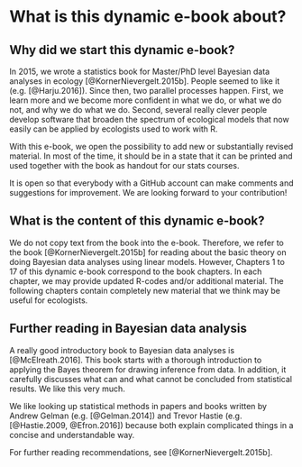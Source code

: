 # What is this dynamic e-book about? {#about}


## Why did we start this dynamic e-book?
In 2015, we wrote a statistics book for Master/PhD level Bayesian data analyses in ecology [@KornerNievergelt.2015b]. People seemed to like it (e.g. [@Harju.2016]). Since then, two parallel processes happen. First, we learn more and we become more confident in what we do, or what we do not, and why we do what we do. Second, several really clever people develop software that broaden the spectrum of ecological models that now easily can be applied by ecologists used to work with R.  

With this e-book, we open the possibility to add new or substantially revised material. In most of the time, it should be in a state that it can be printed and used together with the book as handout for our stats courses. 

It is open so that everybody with a GitHub account can make comments and suggestions for improvement. We are looking forward to your contribution!

## What is the content of this dynamic e-book?
We do not copy text from the book into the e-book. Therefore, we refer to the book [@KornerNievergelt.2015b] for reading about the basic theory on doing Bayesian data analyses using linear models. However, Chapters 1 to 17 of this dynamic e-book correspond to the book chapters. In each chapter, we may provide updated R-codes and/or additional material. The following chapters contain completely new material that we think may be useful for ecologists. 


## Further reading in Bayesian data analysis  {-} 
A really good introductory book to Bayesian data analyses is [@McElreath.2016]. This book starts with a thorough introduction to applying the Bayes theorem for drawing inference from data. In addition, it carefully discusses what can and what cannot be concluded from statistical results. We like this very much.

We like looking up statistical methods in papers and books written by Andrew Gelman (e.g. [@Gelman.2014]) and Trevor Hastie (e.g. [@Hastie.2009, @Efron.2016]) because both explain complicated things in a concise and understandable way.  

For further reading recommendations, see [@KornerNievergelt.2015b].
